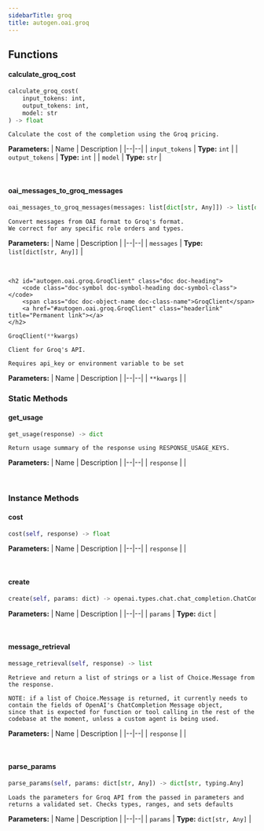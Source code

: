 ```yaml
---
sidebarTitle: groq
title: autogen.oai.groq
---
```


## Functions

<code class="doc-symbol doc-symbol-heading doc-symbol-function"></code>
#### calculate_groq_cost
<a href="#autogen.oai.groq..calculate_groq_cost" class="headerlink" title="Permanent link"></a>

```python
calculate_groq_cost(
    input_tokens: int,
    output_tokens: int,
    model: str
) -> float
```

    Calculate the cost of the completion using the Groq pricing.

<b>Parameters:</b>
| Name | Description |
|--|--|
| `input_tokens` | **Type:** `int` |
| `output_tokens` | **Type:** `int` |
| `model` | **Type:** `str` |

<br />

<code class="doc-symbol doc-symbol-heading doc-symbol-function"></code>
#### oai_messages_to_groq_messages
<a href="#autogen.oai.groq..oai_messages_to_groq_messages" class="headerlink" title="Permanent link"></a>

```python
oai_messages_to_groq_messages(messages: list[dict[str, Any]]) -> list[dict[str, typing.Any]]
```

    Convert messages from OAI format to Groq's format.
    We correct for any specific role orders and types.

<b>Parameters:</b>
| Name | Description |
|--|--|
| `messages` | **Type:** `list[dict[str, Any]]` |

<br />

    <h2 id="autogen.oai.groq.GroqClient" class="doc doc-heading">
        <code class="doc-symbol doc-symbol-heading doc-symbol-class"></code>
        <span class="doc doc-object-name doc-class-name">GroqClient</span>
        <a href="#autogen.oai.groq.GroqClient" class="headerlink" title="Permanent link"></a>
    </h2>

```python
GroqClient(**kwargs)
```

    Client for Groq's API.
    
    Requires api_key or environment variable to be set

<b>Parameters:</b>
| Name | Description |
|--|--|
| `**kwargs` |  |

### Static Methods

<code class="doc-symbol doc-symbol-heading doc-symbol-method"></code>
#### get_usage
<a href="#autogen.oai.groq.GroqClient.get_usage" class="headerlink" title="Permanent link"></a>

```python
get_usage(response) -> dict
```

    Return usage summary of the response using RESPONSE_USAGE_KEYS.

<b>Parameters:</b>
| Name | Description |
|--|--|
| `response` |  |

<br />

### Instance Methods

<code class="doc-symbol doc-symbol-heading doc-symbol-method"></code>
#### cost
<a href="#autogen.oai.groq.GroqClient.cost" class="headerlink" title="Permanent link"></a>

```python
cost(self, response) -> float
```

    

<b>Parameters:</b>
| Name | Description |
|--|--|
| `response` |  |

<br />

<code class="doc-symbol doc-symbol-heading doc-symbol-method"></code>
#### create
<a href="#autogen.oai.groq.GroqClient.create" class="headerlink" title="Permanent link"></a>

```python
create(self, params: dict) -> openai.types.chat.chat_completion.ChatCompletion
```

    

<b>Parameters:</b>
| Name | Description |
|--|--|
| `params` | **Type:** `dict` |

<br />

<code class="doc-symbol doc-symbol-heading doc-symbol-method"></code>
#### message_retrieval
<a href="#autogen.oai.groq.GroqClient.message_retrieval" class="headerlink" title="Permanent link"></a>

```python
message_retrieval(self, response) -> list
```

    Retrieve and return a list of strings or a list of Choice.Message from the response.
    
    NOTE: if a list of Choice.Message is returned, it currently needs to contain the fields of OpenAI's ChatCompletion Message object,
    since that is expected for function or tool calling in the rest of the codebase at the moment, unless a custom agent is being used.

<b>Parameters:</b>
| Name | Description |
|--|--|
| `response` |  |

<br />

<code class="doc-symbol doc-symbol-heading doc-symbol-method"></code>
#### parse_params
<a href="#autogen.oai.groq.GroqClient.parse_params" class="headerlink" title="Permanent link"></a>

```python
parse_params(self, params: dict[str, Any]) -> dict[str, typing.Any]
```

    Loads the parameters for Groq API from the passed in parameters and returns a validated set. Checks types, ranges, and sets defaults

<b>Parameters:</b>
| Name | Description |
|--|--|
| `params` | **Type:** `dict[str, Any]` |

<br />